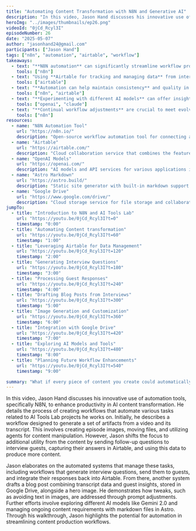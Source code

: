 ```yaml
---
title: "Automating Content Transformation with N8N and Generative AI"
description: "In this video, Jason Hand discusses his innovative use of automation tools, specifically N8N, to enhance productivity in AI content transformation. He details the process of creating workflows that automate various tasks related to AI Tools Lab projects he works on. Initially, he describes a workflow designed to generate a set of artifacts from a video and its transcript. This involves creating episode images, moving files, and utilizing agents for content manipulation. However, Jason shifts the focus to additional utility from the content by sending follow-up questions to interview guests, capturing their answers in Airtable, and using this data to produce more content."
heroImg: "../images/thumbnails/ep26.png"
videoId: "0jCd_Rcyl3I"
episodeNumber: 26
date: "2025-05-07"
author: "jasonhand24@gmail.com"
participants: ["Jason Hand"]
tags: ["n8n", "automation", "airtable", "workflow"]
takeaways:
  - text: "**N8N automation** can significantly streamline workflow processes in content transformation"
    tools: ["n8n"]
  - text: "Using **Airtable for tracking and managing data** from interviews enhances the content's depth and accuracy"
    tools: ["airtable"]
  - text: "**Automation can help maintain consistency** and quality in content output through structured frameworks"
    tools: ["n8n", "airtable"]
  - text: "**Experimenting with different AI models** can offer insights into performance and cost-effectiveness"
    tools: ["openai", "claude"]
  - text: "**Continual workflow adjustments** are crucial to meet evolving project needs and technological advancements"
    tools: ["n8n"]
resources:
  - name: "N8N Automation Tool"
    url: "https://n8n.io/"
    description: "Open-source workflow automation tool for connecting apps and automating tasks"
  - name: "Airtable"
    url: "https://airtable.com/"
    description: "Cloud collaboration service that combines the features of a database with a spreadsheet"
  - name: "OpenAI Models"
    url: "https://openai.com/"
    description: "AI models and API services for various applications including content generation"
  - name: "Astro Markdown"
    url: "https://astro.build/"
    description: "Static site generator with built-in markdown support for content management"
  - name: "Google Drive"
    url: "https://www.google.com/drive/"
    description: "Cloud storage service for file storage and collaboration"
jumpTo:
  - title: "Introduction to N8N and AI Tools Lab"
    url: "https://youtu.be/0jCd_Rcyl3I?t=0"
    timestamp: "0:00"
  - title: "Automating Content transformation"
    url: "https://youtu.be/0jCd_Rcyl3I?t=60"
    timestamp: "1:00"
  - title: "Leveraging Airtable for Data Management"
    url: "https://youtu.be/0jCd_Rcyl3I?t=120"
    timestamp: "2:00"
  - title: "Generating Interview Questions"
    url: "https://youtu.be/0jCd_Rcyl3I?t=180"
    timestamp: "3:00"
  - title: "Processing Guest Responses"
    url: "https://youtu.be/0jCd_Rcyl3I?t=240"
    timestamp: "4:00"
  - title: "Drafting Blog Posts from Interviews"
    url: "https://youtu.be/0jCd_Rcyl3I?t=300"
    timestamp: "5:00"
  - title: "Image Generation and Customization"
    url: "https://youtu.be/0jCd_Rcyl3I?t=360"
    timestamp: "6:00"
  - title: "Integration with Google Drive"
    url: "https://youtu.be/0jCd_Rcyl3I?t=420"
    timestamp: "7:00"
  - title: "Exploring AI Models and Tools"
    url: "https://youtu.be/0jCd_Rcyl3I?t=480"
    timestamp: "8:00"
  - title: "Planning Future Workflow Enhancements"
    url: "https://youtu.be/0jCd_Rcyl3I?t=540"
    timestamp: "9:00"

summary: "What if every piece of content you create could automatically spawn ten more pieces of related content? Jason unveils his secret weapon: N8N workflows that transform a single video into an entire content ecosystem. Watch him demonstrate how automation can extract maximum value from interviews by generating follow-up questions, capturing guest responses in Airtable, and spinning everything into new articles, summaries, and insights. It's content multiplication through intelligent automation—the kind of workflow that makes you wonder why you ever did any of this manually."
---
```


In this video, Jason Hand discusses his innovative use of automation tools, specifically N8N, to enhance productivity in AI content transformation. He details the process of creating workflows that automate various tasks related to AI Tools Lab projects he works on. Initially, he describes a workflow designed to generate a set of artifacts from a video and its transcript. This involves creating episode images, moving files, and utilizing agents for content manipulation. However, Jason shifts the focus to additional utility from the content by sending follow-up questions to interview guests, capturing their answers in Airtable, and using this data to produce more content.

Jason elaborates on the automated systems that manage these tasks, including workflows that generate interview questions, send them to guests, and integrate their responses back into Airtable. From there, another system drafts a blog post combining transcript data and guest insights, stored in Google Drive, alongside a hero image. He demonstrates how tweaks, such as avoiding text in images, are addressed through prompt adjustments. Further efforts involve exploring different AI models like Gemini 2.0 and managing ongoing content requirements with markdown files in Astro. Through his walkthrough, Jason highlights the potential for automation in streamlining content production workflows. 
